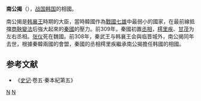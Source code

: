 '''南公揭'''（{{bd|？||前308年|}}），[[战国|战国]][[韓國_(戰國)|韩国]]的相國。

南公揭是[[韩襄王|韩襄王]]時期的大臣，當時韓國作為[[戰國七雄|戰國七雄]]中最弱小的國家，在最前線抵擋[[商鞅變法|商鞅變法]]后強大起來的[[秦國|秦國]]的壓力。前309年，秦國初置[[丞相|丞相]]，[[樗里疾|樗里疾]]、[[甘茂|甘茂]]为左右丞相。[[张仪|张仪]]死在魏國。前308年，秦武王与韩襄王会與临晋城外，南公揭同年去世，根據秦韓兩國的會盟，秦國的丞相樗里疾繼承南公揭擔任韩國的相國。
==参考文献==
* 《[[史记|史记]]·卷五·秦本紀第五》
[[Category:戰國政治人物|N]]
[[Category:韩国人物_(战国)|N]]
